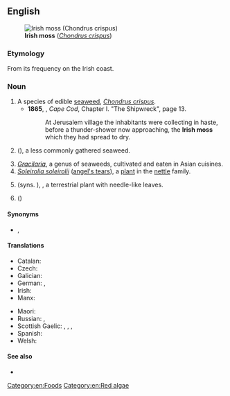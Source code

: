 ==English==
[[Image:Haeckel Florideae Chondrus crispus.png|thumb|'''Irish moss''' (''[[Chondrus crispus]]'')]]

===Etymology===
{{sense|seaweed}} From its frequency on the Irish coast.

===Noun===
{{en-noun|-}}
{{wikipedia}}

# A species of edible [[seaweed]], ''[[Chondrus crispus]]''.
#* '''1865''', {{w|Henry David Thoreau}}, ''Cape Cod'', Chapter I. "The Shipwreck", page 13.
#*: At Jerusalem village the inhabitants were collecting in haste, before a thunder-shower now approaching, the '''Irish moss''' which they had spread to dry.
# {{taxlink|Mastocarpus stellatus|species|ver=200629}} ({{vern|false Irish moss}}), a less commonly gathered seaweed.
# ''[[Gracilaria]]'', a genus of seaweeds, cultivated and eaten in Asian cuisines.
# ''[[Soleirolia soleirolii]]'' ([[angel's tears]]), a [[plant]] in the [[nettle]] family.
# {{taxlink|Sagina subulata|species|ver=200629}} (syns. {{taxlink|Sagina alexandrae|species|ver=200629}}), {{vern|heath pearlwort}}, a terrestrial plant with needle-like leaves.
# {{taxlink|Arenaria verna|species|ver=200629}} ({{vern|golden moss}})

====Synonyms====
* {{sense|''Chondrus crispus''}} {{l|en|carrageen}}, {{l|en|carrageen moss}}

====Translations====
{{trans-top|edible seaweed}}
* Catalan: {{t|ca|molsa d'Irlanda|f}}
* Czech: {{t|cs|irský mech|m}}
* Galician: {{t+|gl|carrapucho|m}}
* German: {{t|de|Knorpeltang|m}}, {{t|de|Irisch Moos|n}}
* Irish: {{t|ga|carraigín|m}}
* Manx: {{t|gv|carrickeen|m}}
{{trans-mid}}
* Maori: {{t|mi|rehia}}
* Russian: {{t|ru|ирла́ндский мох|m}}, {{t|ru|жемчу́жный мох|m}}
* Scottish Gaelic: {{t|gd|cairgein|m}}, {{t|gd|cairgean|m}}, {{t|gd|carraigean|m}}, {{t|gd|màthair an duilisg|f}}
* Spanish: {{t|es|musgo de Irlanda|m}}
* Welsh: {{t|cy|gwymon melys|m}}
{{trans-bottom}}

====See also====
* {{l|en|carrageenan}}

[[Category:en:Foods]]
[[Category:en:Red algae]]